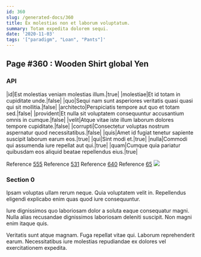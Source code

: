 ```yaml
---
id: 360
slug: /generated-docs/360
title: Ex molestias non et laborum voluptatum.
summary: Totam expedita dolorem sequi.
date: '2020-11-03'
tags: '["paradigm", "Loan", "Pants"]'
---
```



## Page #360 : Wooden Shirt global Yen
### API

|id|Est molestias veniam molestias illum.|true|
|molestiae|Et id totam in cupiditate unde.|false|
|quo|Sequi nam sunt asperiores veritatis quasi quasi qui sit mollitia.|false|
|architecto|Perspiciatis tempore aut quo et totam sed.|false|
|provident|Et nulla sit voluptatem consequuntur accusantium omnis in cumque.|false|
|velit|Atque vitae iste illum laborum dolores tempore cupiditate.|false|
|corrupti|Consectetur voluptas nostrum aspernatur quod necessitatibus.|false|
|quis|Amet id fugiat tenetur sapiente suscipit laborum earum eos.|true|
|qui|Sint modi et.|true|
|nulla|Commodi qui assumenda iure repellat aut qui.|true|
|quam|Cumque quia pariatur quibusdam eos aliquid beatae repellendus eius.|true|

Reference [555](/generated-docs/555)
Reference [531](/generated-docs/531)
Reference [640](/generated-docs/640)
Reference [65](/generated-docs/65)
![](/assets/cats-3.jpg)



### Section 0
Ipsam voluptas ullam rerum neque. Quia voluptatem velit in. Repellendus eligendi explicabo enim quas quod iure consequuntur.
 Iure dignissimos quo laboriosam dolor a soluta eaque consequatur magni. Nulla alias recusandae dignissimos laboriosam deleniti suscipit. Non magni enim itaque quis.
 Veritatis sunt atque magnam. Fuga repellat vitae qui. Laborum reprehenderit earum. Necessitatibus iure molestias repudiandae ex dolores vel exercitationem expedita.
